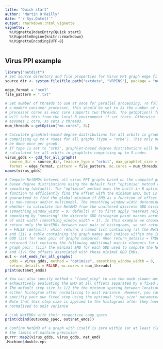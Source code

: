 ```yaml
---
title: "Quick start"
author: "Martin O'Reilly"
date: "`r Sys.Date()`"
output: rmarkdown::html_vignette
vignette: >
  %\VignetteIndexEntry{Quick start}
  %\VignetteEngine{knitr::rmarkdown}
  %\VignetteEncoding{UTF-8}
---
```

## Virus PPI example
```r
library("netdist")
# Set source directory and file properties for Virus PPI graph edge files
source_dir <- system.file(file.path("extdata", "VRPINS"), package = "netdist")

edge_format = "ncol"
file_pattern = ".txt"

# Set number of threads to use at once for parallel processing. To fully utilise
# a modern consumer processor, this should be set to 2x the number of available
# processor cores as each core supports two threads. The getOption() function
# will take this from the local R environment if set there. Otherwise it 
# assumes 1 core, so sets 2 threads.
num_threads = getOption("mc.cores", 2L)

# Calculate graphlet-based degree distributions for all orbits in graphlets 
# comprising up to 4 nodes for all graphs (type = "orb4"). This only needs to 
# be done once per graph. 
# If type is set to "orb5", graphlet-based degree distributions will be 
# calculated for all orbits in graphlets comprising up to 5 nodes
virus_gdds <- gdd_for_all_graphs(
  source_dir = source_dir, feature_type = "orbit", max_graphlet_size = 4,
  format = edge_format, pattern = file_pattern, mc.cores = num_threads)
names(virus_gdds)

# Compute NetEMDs between all virus PPI graphs based on the computed graphlet- 
# based degree distributions using the default fast "optimise" method and no
# smoothing (default). The "optimise" method uses the built-in R optimise
# function to efficiently find the offset with the minimum EMD, but is not
# guaranteed to find the global minimum if EMD as a function of offset
# is non-convex and/or multimodal. The smoothing window width determines 
# whether to calculate the NetEMD from the unaltered discrete GDD histograms
# (smoothing_window_width = 0; default) or to first apply "nearest neighbour" 
# smoothing by "smearing" the discrete GDD histogram point masses across bins 
# of unit width (smoothing_window_width = 1). In this example we choose to 
# return only the NetEMDs between each pair of histograms, so set return_details 
# = FALSE (default), which returns a named list containing (i) the NetEMDs 
# and (ii) a table containing the graph names and indices within the input 
# GDD list for each pair of graphs compared. When return_details = TRUE the
# returned list contains the following additional matrix elements for each 
# graph pair: (iii) the minimal EMD for each GDD used to compute the NetEMD  
# and (iv) the offsets associated with these minimal GDD EMDs.
out <- net_emds_for_all_graphs(
  gdds = virus_gdds, method = "optimise", smoothing_window_width = 0, 
  return_details = FALSE, mc.cores = num_threads)
print(out$net_emds)

# You can also specify method = "fixed_step" to use the much slower method of 
# exhaustively evaluating the EMD at all offsets separated by a fixed step. 
# The default step size is 1/2 the the minimum spacing between locations in 
# either histogram after normalising to unit variance. However, you can 
# specifiy your own fixed step using the optional "step_size" parameter.
# Note that this step size is applied to the histograms after they have been 
# normalised to unit variance

# Link NetEMDs with their respective comp_specs
print(cbind(out$comp_spec, out$net_emds))

# Confirm NetEMD of a graph with itself is zero within (or at least close to)
# the limits of machine precision
purrr::map2(virus_gdds, virus_gdds, net_emd)
.Machine$double.eps
```


